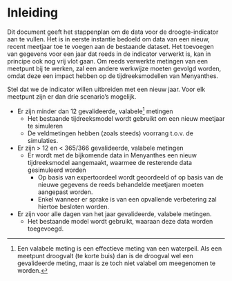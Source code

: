 # Inleiding {#h1:inleiding}

Dit document geeft het stappenplan om de data voor de droogte-indicator aan te vullen.
Het is in eerste instantie bedoeld om data van een nieuw, recent meetjaar toe te voegen aan de bestaande dataset.
Het toevoegen van gegevens voor een jaar dat reeds in de indicator verwerkt is, kan in principe ook nog vrij vlot gaan.
Om reeds verwerkte metingen van een meetpunt bij te werken, zal een andere werkwijze moeten gevolgd worden, omdat deze een impact hebben op de tijdreeksmodellen van Menyanthes. 

Stel dat we de indicator willen uitbreiden met een nieuw jaar.
Voor elk meetpunt zijn er dan drie scenario's mogelijk.

[^1]: Een valabele meting is een effectieve meting van een waterpeil. Als een meetpunt droogvalt (te korte buis) dan is de droogval wel een gevalideerde meting, maar is ze toch niet valabel om meegenomen te worden.

- Er zijn minder dan 12 gevalideerde, valabele[^1] metingen
    - Het bestaande tijdreeksmodel wordt gebruikt om een nieuw meetjaar te simuleren
    - De veldmetingen hebben (zoals steeds) voorrang t.o.v. de simulaties.
- Er zijn > 12 en < 365/366 gevalideerde, valabele metingen
    - Er wordt met de bijkomende data in Menyanthes een nieuw tijdreeksmodel aangemaakt, waarmee de resterende data gesimuleerd worden
        - Op basis van expertoordeel wordt geoordeeld of op basis van de nieuwe gegevens de reeds behandelde meetjaren moeten aangepast worden.
        - Enkel wanneer er sprake is van een opvallende verbetering zal hiertoe besloten worden.
- Er zijn voor alle dagen van het jaar gevalideerde, valabele metingen.
    - Het bestaande model wordt gebruikt, waaraan deze data worden toegevoegd.

